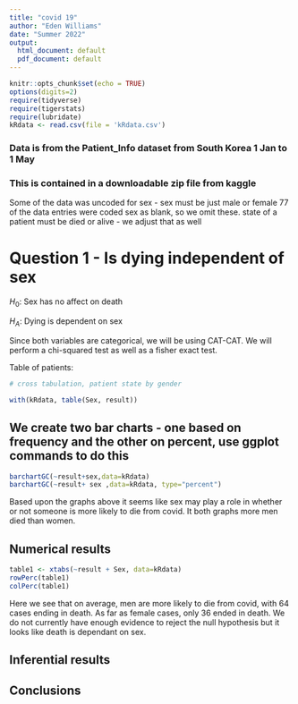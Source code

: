 ```yaml
---
title: "covid 19"
author: "Eden Williams"
date: "Summer 2022"
output:
  html_document: default
  pdf_document: default
---
```


```r
knitr::opts_chunk$set(echo = TRUE)
options(digits=2)
require(tidyverse)
require(tigerstats)
require(lubridate)
kRdata <- read.csv(file = 'kRdata.csv')
```
### Data is from the Patient_Info dataset from South Korea 1 Jan to 1 May 
### This is contained in a downloadable zip file from kaggle

Some of the data was uncoded for sex - sex must be just male or female
77 of the data entries were coded sex  as blank, so we omit these.
state of a patient must be died or alive - we adjust that as well   
  
# Question 1 - Is dying independent of sex

$H_0$: Sex has no affect on death 

$H_A$: Dying is dependent on sex 

Since both variables are categorical, we will be using CAT-CAT. We will perform a chi-squared test as well as a fisher exact test.


Table of patients:
```r

# cross tabulation, patient state by gender

with(kRdata, table(Sex, result))

```

## We create two bar charts - one based on frequency and the other on percent, use ggplot commands to do this


```r
barchartGC(~result+sex,data=kRdata)
barchartGC(~result+ sex ,data=kRdata, type="percent")

```

  
Based upon the graphs above it seems like sex may play a role in whether or not someone is more likely to die from covid. It both graphs more men died than women.




  
## Numerical results


```r
table1 <- xtabs(~result + Sex, data=kRdata)
rowPerc(table1)
colPerc(table1)
```


Here we see that on average, men are more likely to die from covid, with 64 cases ending in death. As far as female cases, only 36 ended in death. We do not currently have enough evidence to reject the null hypothesis but it looks like death is dependant on sex. 



## Inferential results 




## Conclusions

